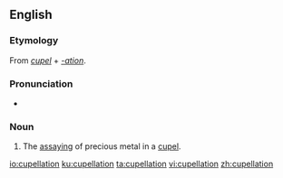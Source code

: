 ==English==

===Etymology===
From ''[[cupel]]'' + ''[[-ation]]''.

===Pronunciation===
* {{IPA|/kjuːpəˈleɪʃən/|lang=en}}

===Noun===
{{en-noun}}

# The [[assaying]] of precious metal in a [[cupel]].

[[io:cupellation]]
[[ku:cupellation]]
[[ta:cupellation]]
[[vi:cupellation]]
[[zh:cupellation]]